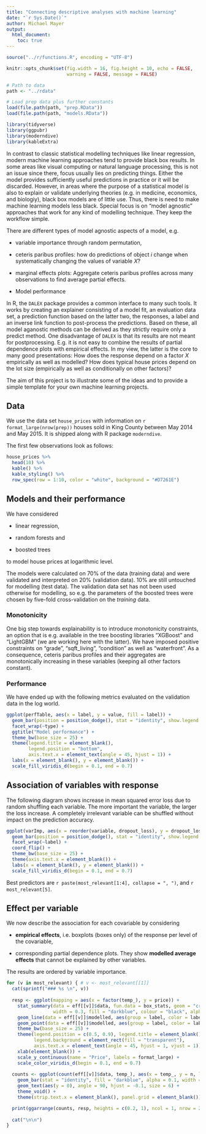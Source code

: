 ---
title: "Connecting descriptive analyses with machine learning"
date: "`r Sys.Date()`"
author: Michael Mayer
output:
  html_document:
    toc: true
---

```{r setup, warning = FALSE, message = FALSE, echo = FALSE}
source("../r/functions.R", encoding = "UTF-8")

knitr::opts_chunk$set(fig.width = 16, fig.height = 10, echo = FALSE, 
                      warning = FALSE, message = FALSE) 

# Path to data
path <- "../rdata"

# Load prep data plus further constants
load(file.path(path, "prep.RData"))
load(file.path(path, "models.RData"))

library(tidyverse)
library(ggpubr)
library(moderndive)
library(kableExtra)

```
In contrast to classic statistical modelling techniques like linear regression, modern machine learning approaches tend to provide black box results. In some areas like visual computing or natural language processing, this is not an issue since there, focus usually lies on predicting things. Either the model provides sufficiently useful predictions in practice or it will be discarded. However, in areas where the purpose of a statistical model is also to explain or validate underlying theories (e.g. in medicine, economics, and biologiy), black box models are of little use. Thus, there is need to make machine learning models less black. Special focus is on "model agnostic" approaches that work for any kind of modelling technique. They keep the workflow simple.

There are different types of model agnostic aspects of a model, e.g.

- variable importance through random permutation,

- ceteris paribus profiles: how do predictions of object $i$ change when systematically changing the values of variable $X$?

- marginal effects plots: Aggregate ceteris paribus profiles across many observations to find average partial effects.

- Model performance

In R, the `DALEX` package provides a common interface to many such tools. It works by creating an explainer consisting of a model fit, an evaluation data set, a prediction function based on the latter two, the responses, a label and an inverse link function to post-process the predictions. Based on these, all model aganostic methods can be derived as they strictly require only a predict method. One disadvantage of `DALEX` is that its results are not meant for postprocessing. E.g. it is not easy to combine the results of partial dependence plots with empirical effects. In my view, the latter is the core to many good presentations: How does the response depend on a factor $X$ empirically as well as modelled? How does typical house prices depend on the lot size (empirically as well as conditionally on other factors)?

The aim of this project is to illustrate some of the ideas and to provide a simple template for your own machine learning projects.

## Data

We use the data set `house_prices` with information on `r format_large(nrow(prep))` houses sold in King County between May 2014 and May 2015. It is shipped along with R package `moderndive`.

The first few observations look as follows:

```{r}
house_prices %>% 
  head(10) %>% 
  kable() %>%
  kable_styling() %>% 
  row_spec(row = 1:10, color = "white", background = "#D7261E")
```


## Models and their performance

We have considered 

- linear regression,

- random forests and

- boosted trees

to model house prices at logarithmic level. 

The models were calculated on 70% of the data (training data) and were validated and interpreted on 20% (validation data). 10% are still untouched for modelling (test data). The validation data set has not been used otherwise for modelling, so e.g. the parameters of the boosted trees were chosen by five-fold cross-validation on the *training* data.

### Monotonicity

One big step towards explainability is to introduce monotonicity constraints, an option that is e.g. available in the tree boosting libraries "XGBoost" and "LightGBM" (we are working here with the latter). We have imposed positive constraints on "grade", "sqft_living", "condition" as well as "waterfront". As a consequence, ceteris paribus profiles and their aggregates are monotonically increasing in these variables (keeping all other factors constant).

### Performance

We have ended up with the following metrics evaluated on the validation data in the log world. 

```{r}
ggplot(perfTable, aes(x = label, y = value, fill = label)) + 
  geom_bar(position = position_dodge(), stat = "identity", show.legend = FALSE) +
  facet_wrap(~type) +
  ggtitle("Model performance") + 
  theme_bw(base_size = 25) +
  theme(legend.title = element_blank(), 
        legend.position = "bottom", 
        axis.text.x = element_text(angle = 45, hjust = 1)) +
  labs(x = element_blank(), y = element_blank()) +
  scale_fill_viridis_d(begin = 0.1, end = 0.7)
```

## Association of variables with response

The following diagram shows increase in mean squared error loss due to random shuffling each variable. The more important the variable, the larger the loss increase. A completely irrelevant variable can be shuffled without impact on the prediction accuracy.

```{r}
ggplot(varImp, aes(x = reorder(variable, dropout_loss), y = dropout_loss, fill = label)) + 
  geom_bar(position = position_dodge(), stat = "identity", show.legend = FALSE) +
  facet_wrap(~label) +
  coord_flip() +
  theme_bw(base_size = 25) +
  theme(axis.text.x = element_blank()) +
  labs(x = element_blank(), y = element_blank()) +
  scale_fill_viridis_d(begin = 0.1, end = 0.7)
```

Best predictors are `r paste(most_relevant[1:4], collapse = ", ")`, and `r most_relevant[5]`.

## Effect per variable

We now describe the association for each covariable by considering

- **empirical effects**, i.e. boxplots (boxes only) of the response per level of the covariable,

- corresponding partial dependence plots. They show **modelled average effects** that cannot be explained by other variables.

The results are ordered by variable importance.

```{r, results = "asis"}
for (v in most_relevant) { # v <- most_relevant[[1]]
  cat(sprintf("### %s \n", v))
  
  resp <- ggplot(mapping = aes(x = factor(temp_), y = price)) +
    stat_summary(data = eff[[v]]$data, fun.data = box_stats, geom = "crossbar",
                 width = 0.3, fill = "darkblue", colour = "black", alpha = 0.1) +
    geom_line(data = eff[[v]]$modelled, aes(group = label, color = label), size = 1.5) +
    geom_point(data = eff[[v]]$modelled, aes(group = label, color = label), size = 4) +
    theme_bw(base_size = 25) +
    theme(legend.position = c(0.5, 0.9), legend.title = element_blank(),
          legend.background = element_rect(fill = "transparent"),
          axis.text.x = element_text(angle = 45, hjust = 1, vjust = 1)) +
    xlab(element_blank()) +
    scale_y_continuous(name = "Price", labels = format_large) +
    scale_color_viridis_d(begin = 0.1, end = 0.7)
  
  counts <- ggplot(count(eff[[v]]$data, temp_), aes(x = temp_, y = n, label = format_large(n))) +
    geom_bar(stat = "identity", fill = "darkblue", alpha = 0.1, width = 0.3) +
    geom_text(aes(y = 0), angle = 90, hjust = -0.1, size = 6) +
    theme_void() +
    theme(strip.text.x = element_blank(), panel.grid = element_blank())

  print(ggarrange(counts, resp, heights = c(0.2, 1), ncol = 1, nrow = 2, align = "v"))
  
  cat("\n\n")
}
```
